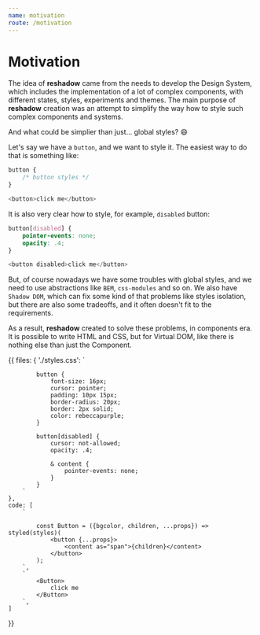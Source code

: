 ```yaml
---
name: motivation
route: /motivation
---
```



# Motivation

The idea of **reshadow** came from the needs to develop the Design System, which includes the implementation of a lot of complex components, with different states, styles, experiments and themes.
The main purpose of **reshadow** creation was an attempt to simplify the way how to style such complex components and systems.

And what could be simplier than just... global styles? 😄

Let's say we have a `button`, and we want to style it. The easiest way to do that is something like:

```css
button {
    /* button styles */
}
```
```js
<button>click me</button>
```

It is also very clear how to style, for example, `disabled` button:

```css
button[disabled] {
    pointer-events: none;
    opacity: .4;
}
```
```js
<button disabled>click me</button>
```

But, of course nowadays we have some troubles with global styles, and we need to use abstractions like `BEM`, `css-modules` and so on.
We also have `Shadow DOM`, which can fix some kind of that problems like styles isolation, but there are also some tradeoffs, and it often doesn't fit to the requirements.

As a result, **reshadow** created to solve these problems, in components era.
It is possible to write HTML and CSS, but for Virtual DOM, like there is nothing else than just the Component.

<Editor filename={__filename}>{{
    files: {
        './styles.css': `

            button {
                font-size: 16px;
                cursor: pointer;
                padding: 10px 15px;
                border-radius: 20px;
                border: 2px solid;
                color: rebeccapurple;
            }

            button[disabled] {
                cursor: not-allowed;
                opacity: .4;

                & content {
                    pointer-events: none;
                }
            }
        `
    },
    code: [
        `

            const Button = ({bgcolor, children, ...props}) => styled(styles)(
                <button {...props}>
                    <content as="span">{children}</content>
                </button>
            );
        `,
        `
            <Button>
                click me
            </Button>
        `,
    ]
}}
</Editor>

